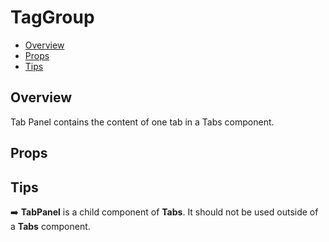 
<Meta of={TabPanelStories} />

# TagGroup

- [Overview](#overview)
- [Props](#props)
- [Tips](#tips)

## Overview
Tab Panel contains the content of one tab in a Tabs component.

<Canvas of={TabPanelStories.Default} />


## Props
<Controls of={TabPanelStories.Default} />


## Tips 
➡️ **TabPanel** is a child component of **Tabs**. It should not be used outside of a **Tabs** component.
  